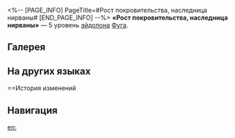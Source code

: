 <%-- [PAGE_INFO]
PageTitle=#Рост покровительства, наследница нирваны#
[END_PAGE_INFO] --%>
{{Эйдолон Инфобокс
|Название         = Рост покровительства, наследница нирваны
|Изображение      = Эйдолон Рост покровительства, наследница нирваны.png
|Персонаж         = Фуга
|Уровень          = 5
|Длительность     = 
|Описание         = Уровень сверхспособности повышается на 2, максимальный уровень - 15. Уровень таланта повышается на 2, максимальный уровень - 15.
|Свойство1        = 
|Масштабирование1 = 
}}
'''«Рост покровительства, наследница нирваны»''' — 5 уровень [[эйдолон]]а [[Фуга]].

==Галерея==
{{Галерея|position=left|captionalign=center
|Персонаж Фуга Эйдолон 5.png|Осколок Эйдолона
}}

==На других языках==
{{На других языках
|en   = Colored Cloud Rains Fortune
|zhs  = 五色云生，穹施后承
|zht  = 五色雲生，穹施後承
|ja   = {{Rubi|五色|ごしき}}の{{Rubi|雲|くも}}、
{{Rubi|蒼穹|そうきゅう}}は{{Rubi|後|あと}}を{{Rubi|施|ほどこ}}す
|ko   = 오색구름의 탄생, 천명을 짊어질 결심
|es   = Nubes auspiciosas
|fr   = Nuages colorés annonciateurs de fortune
|ru   = Рост покровительства, наследница нирваны
|th   = Colored Cloud Rains Fortune
|vi   = Ngũ Sắc Sinh Mây, Vạn Vật Kế Thừa
|de   = Glücksvorboten in farbreichen Wolken
|id   = Colored Cloud Rains Fortune
|pt   = As Nuvens Coloridas Fazem Chover Boa Sorte
}}

==История изменений
{{История изменений|3.5}}

==Навигация==
{{Навык Навбокс|Фуга}}

[[en:]]